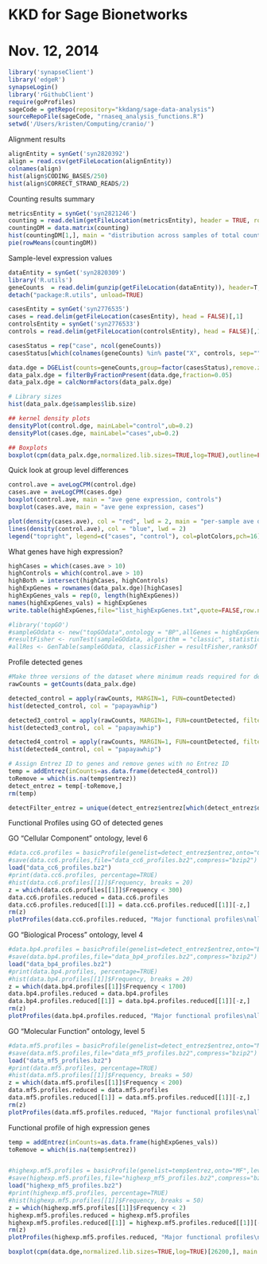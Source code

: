# KKD for Sage Bionetworks
# Nov. 12, 2014

```r
library('synapseClient')
library('edgeR')
synapseLogin()
library('rGithubClient')
require(goProfiles)
sageCode = getRepo(repository="kkdang/sage-data-analysis")
sourceRepoFile(sageCode, "rnaseq_analysis_functions.R")
setwd('/Users/kristen/Computing/cranio/')
```


Alignment results
```r
alignEntity = synGet('syn2820392')
align = read.csv(getFileLocation(alignEntity))
colnames(align)
hist(align$CODING_BASES/250)
hist(align$CORRECT_STRAND_READS/2)
```

Counting results summary
```r
metricsEntity = synGet('syn2821246')
counting = read.delim(getFileLocation(metricsEntity), header = TRUE, row.names = 1, sep = " ")
countingDM = data.matrix(counting)
hist(countingDM[1,], main = "distribution across samples of total counts")
pie(rowMeans(countingDM))
```

Sample-level expression values
```r
dataEntity = synGet('syn2820309')
library('R.utils')
geneCounts  = read.delim(gunzip(getFileLocation(dataEntity)), header=T, row.names = 1, sep = " ")
detach("package:R.utils", unload=TRUE)

casesEntity = synGet('syn2776535')
cases = read.delim(getFileLocation(casesEntity), head = FALSE)[,1]
controlsEntity = synGet('syn2776533')
controls = read.delim(getFileLocation(controlsEntity), head = FALSE)[,1]

casesStatus = rep("case", ncol(geneCounts))
casesStatus[which(colnames(geneCounts) %in% paste("X", controls, sep=""))] = "control"

data.dge = DGEList(counts=geneCounts,group=factor(casesStatus),remove.zeros=TRUE)
data_palx.dge = filterByFractionPresent(data.dge,fraction=0.05)
data_palx.dge = calcNormFactors(data_palx.dge)

# Library sizes
hist(data_palx.dge$samples$lib.size)

## kernel density plots
densityPlot(control.dge, mainLabel="control",ub=0.2)
densityPlot(cases.dge, mainLabel="cases",ub=0.2)

## Boxplots
boxplot(cpm(data_palx.dge,normalized.lib.sizes=TRUE,log=TRUE),outline=FALSE, las = 2, main = "distribution of expression values", xlab = "sample", ylab = "log2(counts per million)",names=NA)
```


Quick look at group level differences
```r
control.ave = aveLogCPM(control.dge)
cases.ave = aveLogCPM(cases.dge)
boxplot(control.ave, main = "ave gene expression, controls")
boxplot(cases.ave, main = "ave gene expression, cases")

plot(density(cases.ave), col = "red", lwd = 2, main = "per-sample ave density plot")
lines(density(control.ave), col = "blue", lwd = 2)
legend("topright", legend=c("cases", "control"), col=plotColors,pch=16)
```


What genes have high expression?
```r
highCases = which(cases.ave > 10)
highControls = which(control.ave > 10)
highBoth = intersect(highCases, highControls)
highExpGenes = rownames(data_palx.dge)[highCases]
highExpGenes_vals = rep(0, length(highExpGenes))
names(highExpGenes_vals) = highExpGenes
write.table(highExpGenes,file="list_highExpGenes.txt",quote=FALSE,row.names=FALSE,col.names=FALSE)

#library('topGO')
#sampleGOdata <- new("topGOdata",ontology = "BP",allGenes = highExpGenes_vals, geneSel = function(p) {p < 0.01}, annot = annFUN.org, mapping = "org.Hs.eg.db", ID = "Ensembl")
#resultFisher <- runTest(sampleGOdata, algorithm = "classic", statistic = "fisher")
#allRes <- GenTable(sampleGOdata, classicFisher = resultFisher,ranksOf = "classicFisher", topNodes = 100)

```


Profile detected genes
```r
#Make three versions of the dataset where minimum reads required for detection is varied from 2:4.
rawCounts = getCounts(data_palx.dge)

detected_control = apply(rawCounts, MARGIN=1, FUN=countDetected)
hist(detected_control, col = "papayawhip")

detected3_control = apply(rawCounts, MARGIN=1, FUN=countDetected, filter=3)
hist(detected3_control, col = "papayawhip")

detected4_control = apply(rawCounts, MARGIN=1, FUN=countDetected, filter=4)
hist(detected4_control, col = "papayawhip")

# Assign Entrez ID to genes and remove genes with no Entrez ID
temp = addEntrez(inCounts=as.data.frame(detected4_control))
toRemove = which(is.na(temp$entrez))
detect_entrez = temp[-toRemove,]
rm(temp)

detectFilter_entrez = unique(detect_entrez$entrez[which(detect_entrez$detected4_control > 0)])
```


Functional Profiles using GO of detected genes


GO "Cellular Component" ontology, level 6
```r
#data.cc6.profiles = basicProfile(genelist=detect_entrez$entrez,onto="CC",level=6,orgPackage="org.Hs.eg.db", empty.cats=FALSE)
#save(data.cc6.profiles,file="data_cc6_profiles.bz2",compress="bzip2")
load("data_cc6_profiles.bz2")
#print(data.cc6.profiles, percentage=TRUE)
#hist(data.cc6.profiles[[1]]$Frequency, breaks = 20)
z = which(data.cc6.profiles[[1]]$Frequency < 300)
data.cc6.profiles.reduced = data.cc6.profiles
data.cc6.profiles.reduced[[1]] = data.cc6.profiles.reduced[[1]][-z,]
rm(z)
plotProfiles(data.cc6.profiles.reduced, "Major functional profiles\nall samples",percentage = F, multiplePlots = F,labelWidth=28)
```

GO "Biological Process" ontology, level 4
```r
#data.bp4.profiles = basicProfile(genelist=detect_entrez$entrez,onto="BP",level=4,orgPackage="org.Hs.eg.db", empty.cats=FALSE)
#save(data.bp4.profiles,file="data_bp4_profiles.bz2",compress="bzip2")
load("data_bp4_profiles.bz2")
#print(data.bp4.profiles, percentage=TRUE)
#hist(data.bp4.profiles[[1]]$Frequency, breaks = 20)
z = which(data.bp4.profiles[[1]]$Frequency < 1700)
data.bp4.profiles.reduced = data.bp4.profiles
data.bp4.profiles.reduced[[1]] = data.bp4.profiles.reduced[[1]][-z,]
rm(z)
plotProfiles(data.bp4.profiles.reduced, "Major functional profiles\nall samples",percentage = F, multiplePlots = F,labelWidth=27)
```

GO "Molecular Function" ontology, level 5
```r
#data.mf5.profiles = basicProfile(genelist=detect_entrez$entrez,onto="MF",level=5,orgPackage="org.Hs.eg.db", empty.cats=FALSE)
#save(data.mf5.profiles,file="data_mf5_profiles.bz2",compress="bzip2")
load("data_mf5_profiles.bz2")
#print(data.mf5.profiles, percentage=TRUE)
#hist(data.mf5.profiles[[1]]$Frequency, breaks = 50)
z = which(data.mf5.profiles[[1]]$Frequency < 200)
data.mf5.profiles.reduced = data.mf5.profiles
data.mf5.profiles.reduced[[1]] = data.mf5.profiles.reduced[[1]][-z,]
rm(z)
plotProfiles(data.mf5.profiles.reduced, "Major functional profiles\nall samples",percentage = F, multiplePlots = F,labelWidth=28)
```

Functional profile of high expression genes
```r
temp = addEntrez(inCounts=as.data.frame(highExpGenes_vals))
toRemove = which(is.na(temp$entrez))


#highexp.mf5.profiles = basicProfile(genelist=temp$entrez,onto="MF",level=5,orgPackage="org.Hs.eg.db", empty.cats=FALSE)
#save(highexp.mf5.profiles,file="highexp_mf5_profiles.bz2",compress="bzip2")
load("highexp_mf5_profiles.bz2")
#print(highexp.mf5.profiles, percentage=TRUE)
#hist(highexp.mf5.profiles[[1]]$Frequency, breaks = 50)
z = which(highexp.mf5.profiles[[1]]$Frequency < 2)
highexp.mf5.profiles.reduced = highexp.mf5.profiles
highexp.mf5.profiles.reduced[[1]] = highexp.mf5.profiles.reduced[[1]][-z,]
rm(z)
plotProfiles(highexp.mf5.profiles.reduced, "Major functional profiles\nhigh expression genes",percentage = F, multiplePlots = F,labelWidth=28)

boxplot(cpm(data.dge,normalized.lib.sizes=TRUE,log=TRUE)[26200,], main = "IGF1")

```